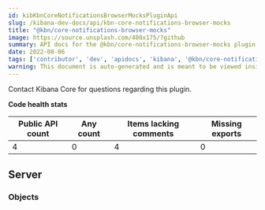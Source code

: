 ```yaml
---
id: kibKbnCoreNotificationsBrowserMocksPluginApi
slug: /kibana-dev-docs/api/kbn-core-notifications-browser-mocks
title: "@kbn/core-notifications-browser-mocks"
image: https://source.unsplash.com/400x175/?github
summary: API docs for the @kbn/core-notifications-browser-mocks plugin
date: 2022-08-06
tags: ['contributor', 'dev', 'apidocs', 'kibana', '@kbn/core-notifications-browser-mocks']
warning: This document is auto-generated and is meant to be viewed inside our experimental, new docs system. Reach out in #docs-engineering for more info.
---
```




Contact Kibana Core for questions regarding this plugin.

**Code health stats**

| Public API count  | Any count | Items lacking comments | Missing exports |
|-------------------|-----------|------------------------|-----------------|
| 4 | 0 | 4 | 0 |

## Server

### Objects
<DocDefinitionList data={kbnCoreNotificationsBrowserMocksObj.server.objects}/>

